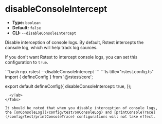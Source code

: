 # disableConsoleIntercept

- **Type:** `boolean`
- **Default:** `false`
- **CLI:** `--disableConsoleIntercept`

Disable interception of console logs. By default, Rstest intercepts the console log, which will help track log sources.

If you don't want Rstest to intercept console logs, you can set this configuration to `true`.


<Tabs defaultValue='rstest.config.ts'>
  <Tab label="CLI">
  ```bash
  npx rstest --disableConsoleIntercept
  ```
  </Tab>
  <Tab label="rstest.config.ts">
```ts title="rstest.config.ts"
import { defineConfig } from '@rstest/core';

export default defineConfig({
  disableConsoleIntercept: true,
});
```
  </Tab>
</Tabs>

It should be noted that when you disable interception of console logs, the [onConsoleLog](/config/test/onConsoleLog) and [printConsoleTrace](/config/test/printConsoleTrace) configurations will not take effect.
